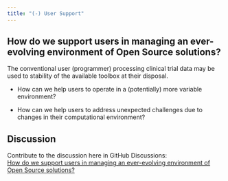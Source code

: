 ```yaml
---
title: "(-) User Support"
---
```


## How do we support users in managing an ever-evolving environment of Open Source solutions?

The conventional user (programmer) processing clinical trial data may be used to stability of the available toolbox at their disposal. 

-   How can we help users to operate in a (potentially) more variable environment?

-   How can we help users to address unexpected challenges due to changes in their computational environment?

## Discussion

Contribute to the discussion here in GitHub Discussions:\
[How do we support users in managing an ever-evolving environment of Open Source solutions?](https://github.com/phuse-org/OSTCDA/discussions/9){target="_blank"}
